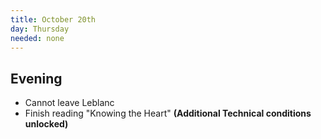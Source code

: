 ```yaml
---
title: October 20th
day: Thursday
needed: none
---
```


## Evening
- Cannot leave Leblanc
- Finish reading "Knowing the Heart" **(Additional Technical conditions unlocked)**